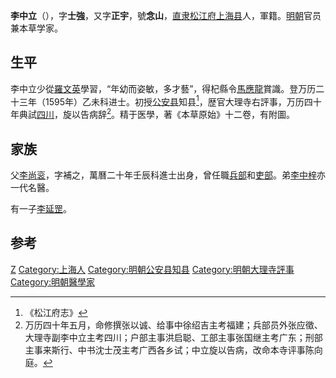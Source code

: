 {{Otheruses|other=名为李士强的其他人物|李士强}}

'''李中立'''（{{bd|?||?||}}），字'''士強'''，又字'''正宇'''，號'''念山'''，[[直隶|直隶]][[松江府|松江府]][[上海县|上海县]]人，軍籍。[[明朝|明朝]]官员兼本草学家。

== 生平 ==
李中立少從[[羅文英|羅文英]]學習，“年幼而姿敏，多才藝”，得杞縣令[[馬應龍|馬應龍]]賞識。登万历二十三年（1595年）乙未科进士。初授[[公安县|公安县]]知县<ref>《松江府志》</ref>，歴官大理寺右評事，万历四十年典試[[四川|四川]]，旋以告病辞<ref>万历四十年五月，命修撰张以诚、给事中徐绍吉主考福建；兵部员外张应徵、大理寺副李中立主考四川；户部主事洪启聪、工部主事张国继主考广东；刑部主事来斯行、中书沈士茂主考广西各乡试；中立旋以告病，改命本寺评事陈向庭。</ref>。精于医學，著《本草原始》十二卷，有附圖。

== 家族 ==
父[[李尚衮|李尚衮]]，字補之，萬曆二十年壬辰科進士出身，曾任職[[兵部|兵部]]和[[吏部|吏部]]。弟[[李中梓|李中梓]]亦一代名醫。

有一子[[李延罡|李延罡]]。

==参考==
{{reflist}}

{{萬曆二十三年乙未科殿試金榜}}

{{Authority control}}

{{DEFAULTSORT:Li李}}
[[Category:李姓|Z]]
[[Category:上海人|Category:上海人]]
[[Category:明朝公安县知县|Category:明朝公安县知县]]
[[Category:明朝大理寺評事|Category:明朝大理寺評事]]
[[Category:明朝醫學家|Category:明朝醫學家]]


{{Doctor-stub}}
{{明朝人物小作品}}